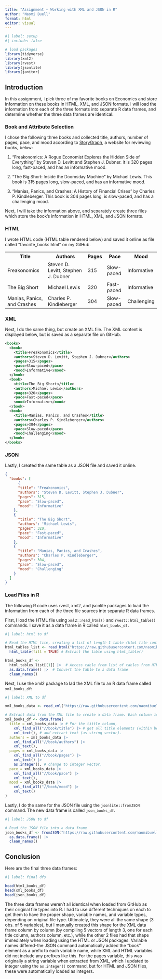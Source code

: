 ```yaml
---
title: "Assignment – Working with XML and JSON in R"
author: "Naomi Buell"
format: html
editor: visual
---
```


```r
#| label: setup
#| include: false

# load packages
library(tidyverse)
library(xml2)
library(rvest)
library(jsonlite)
library(janitor)
```

## Introduction

In this assignment, I pick three of my favorite books on Economics and store information on these books in HTML, XML, and JSON formats. I will load the information from each of the three formats into separate R data frames, and determine whether the three data frames are identical.

### Book and Attribute Selection

I chose the following three books and collected title, authors, number of pages, pace, and mood according to [StoryGraph](https://app.thestorygraph.com/), a website for reviewing books, below:

1.  "Freakonomics: A Rogue Economist Explores the Hidden Side of Everything" by Steven D. Levitt and Stephen J. Dubner. It is 320 pages long, fast-paced, and has an informative mood.

2.  "The Big Short: Inside the Doomsday Machine" by Michael Lewis. This book is 315 pages long, slow-paced, and has an informative mood.

3.  "Manias, Panics, and Crashes: A History of Financial Crises" by Charles P. Kindleberger. This book is 304 pages long, is slow-paced, and has a challenging mood.

Next, I will take the information above, and separately create three files which store the book’s information in HTML, XML, and JSON formats.

### HTML

I wrote HTML code (HTML table rendered below) and saved it online as file called "favorite_books.html" on my GitHub.

```{=html}
<html>
<body>
  
  <table>
<tr>
  <th>Title</th>
  <th>Authors</th>
  <th>Pages</th>
  <th>Pace</th>
  <th>Mood</th>
</tr>
<tr>
  <td>Freakonomics</td>
  <td>Steven D. Levitt, Stephen J. Dubner</td>
  <td>315</td>
  <td>Slow-paced</td>
  <td>Informative</td>
</tr>
<tr>
  <td>The Big Short</td>
  <td>Michael Lewis</td>
  <td>320</td>
  <td>Fast-paced</td>
  <td>Informative</td>
</tr>
<tr>
  <td>Manias, Panics, and Crashes</td>
  <td>Charles P. Kindleberger</td>
  <td>304</td>
  <td>Slow-paced</td>
  <td>Challenging</td>
</tr>
</table>

</body>
</html>
```
### XML

Next, I do the same thing, but create an XML file. The XML content is displayed below, but is saved as a separate file on GitHub.

``` xml
<books>
  <book>
    <title>Freakonomics</title>
    <authors>Steven D. Levitt, Stephen J. Dubner</authors>
    <pages>315</pages>
    <pace>Slow-paced</pace>
    <mood>Informative</mood>
  </book>
  <book>
    <title>The Big Short</title>
    <authors>Michael Lewis</authors>
    <pages>320</pages>
    <pace>Fast-paced</pace>
    <mood>Informative</mood>
  </book>
  <book>
    <title>Manias, Panics, and Crashes</title>
    <authors>Charles P. Kindleberger</authors>
    <pages>304</pages>
    <pace>Slow-paced</pace>
    <mood>Challenging</mood>
  </book>
</books>
```

### JSON

Lastly, I created the same table as a JSON file and saved it online.

``` json
{
  "books": [
      {
      "title": "Freakonomics",
      "authors": "Steven D. Levitt, Stephen J. Dubner",
      "pages": 315,
      "pace": "Slow-paced",
      "mood": "Informative"
    },
    {
      "title": "The Big Short",
      "authors": "Michael Lewis",
      "pages": 320,
      "pace": "Fast-paced",
      "mood": "Informative"
    },
    {
      "title": "Manias, Panics, and Crashes",
      "authors": "Charles P. Kindleberger",
      "pages": 304,
      "pace": "Slow-paced",
      "mood": "Challenging"
    }
  ]
}
```

### Load Files in R

The following R code uses rvest, xml2, and jsonlite packages to load the information from each of the three file sources into separate R data frames.

First, I load the HTML file using `xml2::read_html()` and `rvest::html_table()` commands. I save it as a data frame in R called `html_books_df`.

```r
#| label: html to df

# Read the HTML file, creating a list of length 1 table (html file contained a single table)
html_tables_list <- read_html("https://raw.githubusercontent.com/naomibuell/DATA607/main/favorite_books.html") |>
  html_table(fill = TRUE) # Extract the table using html_table()

html_books_df <-
  html_tables_list[[1]] |>  # Access table from list of tables from HTML
  as.data.frame() |>  # Convert the table to a data frame
  clean_names()
```

Next, I use the xml2 package to lad the XML file to an R data frame called `xml_books_df`:

```r
#| label: XML to df

xml_books_data <- read_xml("https://raw.githubusercontent.com/naomibuell/DATA607/main/favorite_books.xml")

# Extract data from the XML file to create a data frame. Each column is extracted from the XML one at a time as a character vector, then combined as one df.
xml_books_df <- data.frame(
  title = xml_books_data |> # For the tittle column, 
    xml_find_all("//book/title") |> # get all title elements (within book elements),
    xml_text(), # and extract text (as string vector).
  authors = xml_books_data |>
    xml_find_all("//book/authors") |>
    xml_text(),
  pages = xml_books_data |>
    xml_find_all("//book/pages") |>
    xml_text() |>
    as.integer(), # change to integer vector.
  pace = xml_books_data |> 
    xml_find_all("//book/pace") |> 
    xml_text(),
  mood = xml_books_data |> 
    xml_find_all("//book/mood") |>
    xml_text()
)

```

Lastly, I do the same for the JSON file using the `jsonlite::fromJSON` command. The new data frame is called `json_books_df`.

```r
#| label: JSON to df

# Read the JSON file into a data frame
json_books_df <- fromJSON("https://raw.githubusercontent.com/naomibuell/DATA607/main/favorite_books.json") |> 
  as.data.frame() |> 
  clean_names()
```

## Conclusion

Here are the final three data frames:

```r
#| label: final dfs

head(html_books_df)
head(xml_books_df)
head(json_books_df)
```

The three data frames weren't all identical when loaded from GitHub as their original file types into R. I had to use different techniques on each to get them to have the proper shape, variable names, and variable types, depending on original file type. Ultimately, they were all the same shape (3 obs. of 5 variables), but I manually created this shape for the XML data frame column by column (by compiling 5 vectors of length 3, one for each title column, authors column, etc.), while the other 2 files had that shape immediately when loading using the HTML or JSON packages. Variable names differed–the JSON command automatically added the "book" element as a prefix to each variable name, while XML and HTML variables did not include any prefixes like this. For the pages variable, this was originally a string variable when extracted from XML, which I updated to integer using the `as.integer()` command, but for HTML and JSON files, these were automatically loaded as integers.
